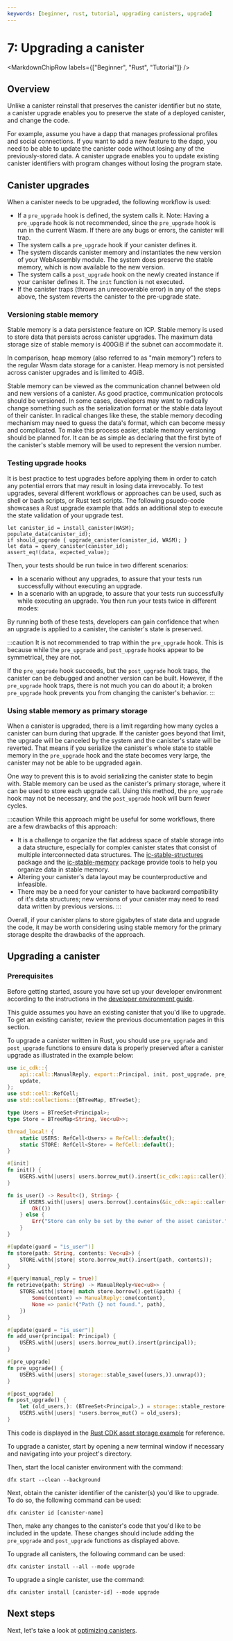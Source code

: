 ```yaml
---
keywords: [beginner, rust, tutorial, upgrading canisters, upgrade]
---
```



# 7: Upgrading a canister

<MarkdownChipRow labels={["Beginner", "Rust", "Tutorial"]} />

## Overview

Unlike a canister reinstall that preserves the canister identifier but no state, a canister upgrade enables you to preserve the state of a deployed canister, and change the code.

For example, assume you have a dapp that manages professional profiles and social connections. If you want to add a new feature to the dapp, you need to be able to update the canister code without losing any of the previously-stored data. A canister upgrade enables you to update existing canister identifiers with program changes without losing the program state.

## Canister upgrades
When a canister needs to be upgraded, the following workflow is used:
- If a `pre_upgrade` hook is defined, the system calls it. Note: Having a `pre_upgrade` hook is not recommended, since the `pre_upgrade` hook is run in the current Wasm. If there are any bugs or errors, the canister will trap.
- The system calls a `pre_upgrade` hook if your canister defines it.
- The system discards canister memory and instantiates the new version of your WebAssembly module. The system does preserve the stable memory, which is now available to the new version.
- The system calls a `post_upgrade` hook on the newly created instance if your canister defines it. The `init` function is not executed.
- If the canister traps (throws an unrecoverable error) in any of the steps above, the system reverts the canister to the pre-upgrade state.

### Versioning stable memory

Stable memory is a data persistence feature on ICP. Stable memory is used to store data that persists across canister upgrades. The maximum data storage size of stable memory is 400GiB if the subnet can accommodate it.

In comparison, heap memory (also referred to as "main memory") refers to the regular Wasm data storage for a canister. Heap memory is not persisted across canister upgrades and is limited to 4GiB.

Stable memory can be viewed as the communication channel between old and new versions of a canister. As good practice, communication protocols should be versioned. In some cases, developers may want to radically change something such as the serialization format or the stable data layout of their canister. In radical changes like these, the stable memory decoding mechanism may need to guess the data's format, which can become messy and complicated. To make this process easier, stable memory versioning should be planned for. It can be as simple as declaring that the first byte of the canister's stable memory will be used to represent the version number.

### Testing upgrade hooks

It is best practice to test upgrades before applying them in order to catch any potential errors that may result in losing data irrevocably. To test upgrades, several different workflows or approaches can be used, such as shell or bash scripts, or Rust test scripts. The following psuedo-code showcases a Rust upgrade example that adds an additional step to execute the state validation of your upgrade test.

```
let canister_id = install_canister(WASM);
populate_data(canister_id);
if should_upgrade { upgrade_canister(canister_id, WASM); }
let data = query_canister(canister_id);
assert_eq!(data, expected_value);
```

Then, your tests should be run twice in two different scenarios:
- In a scenario without any upgrades, to assure that your tests run successfully without executing an upgrade.
- In a scenario with an upgrade, to assure that your tests run successfully while executing an upgrade.
You then run your tests twice in different modes:

By running both of these tests, developers can gain confidence that when an upgrade is applied to a canister, the canister's state is preserved.

:::caution
It is not recommended to trap within the `pre_upgrade` hook. This is because while the `pre_upgrade` and `post_upgrade` hooks appear to be symmetrical, they are not.

If the `pre_upgrade` hook succeeds, but the `post_upgrade` hook traps, the canister can be debugged and another version can be built. However, if the `pre_upgrade` hook traps, there is not much you can do about it; a broken `pre_upgrade` hook prevents you from changing the canister's behavior.
:::

### Using stable memory as primary storage

When a canister is upgraded, there is a limit regarding how many cycles a canister can burn during that upgrade. If the canister goes beyond that limit, the upgrade will be canceled by the system and the canister's state will be reverted. That means if you serialize the canister's whole state to stable memory in the `pre_upgrade` hook and the state becomes very large, the canister may not be able to be upgraded again.

One way to prevent this is to avoid serializing the canister state to begin with. Stable memory can be used as the canister's primary storage, where it can be used to store each upgrade call. Using this method, the `pre_upgrade` hook may not be necessary, and the `post_upgrade` hook will burn fewer cycles.

:::caution
While this approach might be useful for some workflows, there are a few drawbacks of this approach:
- It is a challenge to organize the flat address space of stable storage into a data structure, especially for complex canister states that consist of multiple interconnected data structures. The [ic-stable-structures](https://crates.io/crates/ic-stable-structures) package and the [ic-stable-memory](https://crates.io/crates/ic-stable-memory) package provide tools to help you organize data in stable memory.
- Altering your canister's data layout may be counterproductive and infeasible.
- There may be a need for your canister to have backward compatibility of it's data structures; new versions of your canister may need to read data written by previous versions.
:::

Overall, if your canister plans to store gigabytes of state data and upgrade the code, it may be worth considering using stable memory for the primary storage despite the drawbacks of the approach.

## Upgrading a canister

### Prerequisites

Before getting started, assure you have set up your developer environment according to the instructions in the [developer environment guide](./3-dev-env.mdx).

This guide assumes you have an existing canister that you'd like to upgrade. To get an existing canister, review the previous documentation pages in this section.

To upgrade a canister written in Rust, you should use `pre_upgrade` and `post_upgrade` functions to ensure data is properly preserved after a canister upgrade as illustrated in the example below:

```rust
use ic_cdk::{
    api::call::ManualReply, export::Principal, init, post_upgrade, pre_upgrade, query, storage,
    update,
};
use std::cell::RefCell;
use std::collections::{BTreeMap, BTreeSet};

type Users = BTreeSet<Principal>;
type Store = BTreeMap<String, Vec<u8>>;

thread_local! {
    static USERS: RefCell<Users> = RefCell::default();
    static STORE: RefCell<Store> = RefCell::default();
}

#[init]
fn init() {
    USERS.with(|users| users.borrow_mut().insert(ic_cdk::api::caller()));
}

fn is_user() -> Result<(), String> {
    if USERS.with(|users| users.borrow().contains(&ic_cdk::api::caller())) {
        Ok(())
    } else {
        Err("Store can only be set by the owner of the asset canister.".to_string())
    }
}

#[update(guard = "is_user")]
fn store(path: String, contents: Vec<u8>) {
    STORE.with(|store| store.borrow_mut().insert(path, contents));
}

#[query(manual_reply = true)]
fn retrieve(path: String) -> ManualReply<Vec<u8>> {
    STORE.with(|store| match store.borrow().get(&path) {
        Some(content) => ManualReply::one(content),
        None => panic!("Path {} not found.", path),
    })
}

#[update(guard = "is_user")]
fn add_user(principal: Principal) {
    USERS.with(|users| users.borrow_mut().insert(principal));
}

#[pre_upgrade]
fn pre_upgrade() {
    USERS.with(|users| storage::stable_save((users,)).unwrap());
}

#[post_upgrade]
fn post_upgrade() {
    let (old_users,): (BTreeSet<Principal>,) = storage::stable_restore().unwrap();
    USERS.with(|users| *users.borrow_mut() = old_users);
}
```

This code is displayed in the [Rust CDK asset storage example](https://github.com/dfinity/cdk-rs/blob/main/examples/asset_storage/src/asset_storage_rs/lib.rs) for reference.

To upgrade a canister, start by opening a new terminal window if necessary and navigating into your project's directory.

Then, start the local canister environment with the command:

```
dfx start --clean --background
```

Next, obtain the canister identifier of the canister(s) you'd like to upgrade. To do so, the following command can be used:

```
dfx canister id [canister-name]
```

Then, make any changes to the canister's code that you'd like to be included in the update. These changes should include adding the `pre_upgrade` and `post_upgrade` functions as displayed above.

To upgrade all canisters, the following command can be used:

```
dfx canister install --all --mode upgrade
```

To upgrade a single canister, use the command:

```
dfx canister install [canister-id] --mode upgrade
```

## Next steps

Next, let's take a look at [optimizing canisters](./8-optimizing.mdx).
